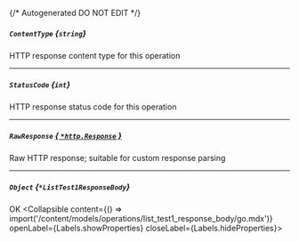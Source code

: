 {/* Autogenerated DO NOT EDIT  */}

##### `ContentType` *{`string`}*
HTTP response content type for this operation

---
##### `StatusCode` *{`int`}*
HTTP response status code for this operation

---
##### `RawResponse` [*{ `*http.Response` }*](https://pkg.go.dev/net/http#Response)
Raw HTTP response; suitable for custom response parsing

---
##### `Object` *{`*ListTest1ResponseBody`}*
OK
<Collapsible content={() => import('/content/models/operations/list_test1_response_body/go.mdx')} openLabel={Labels.showProperties} closeLabel={Labels.hideProperties}>
</Collapsible>


